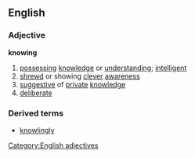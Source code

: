 ==English==
===Adjective===
'''knowing'''
#[[possessing]] [[knowledge]] or [[understanding]]; [[intelligent]]
#[[shrewd]] or showing [[clever]] [[awareness]]
#[[suggestive]] of [[private]] [[knowledge]]
#[[deliberate]]
===Derived terms===
*[[knowlingly]]
[[Category:English adjectives]]